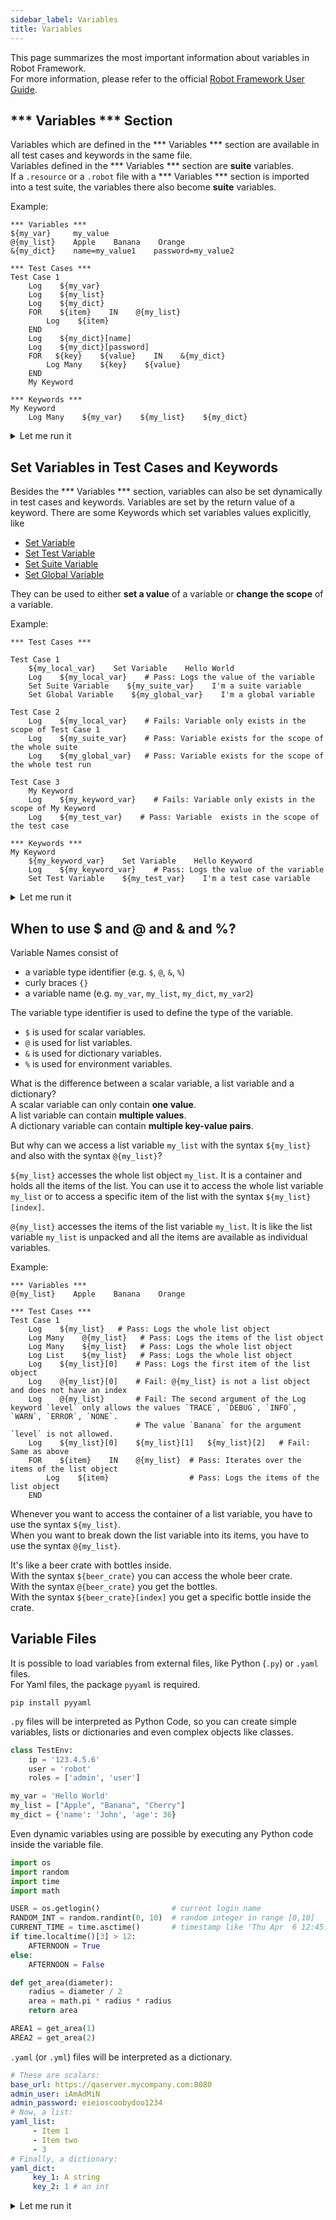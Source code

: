 ```yaml
---
sidebar_label: Variables
title: Variables
---
```


This page summarizes the most important information about variables in Robot Framework.  
For more information, please refer to the official [Robot Framework User Guide](https://robotframework.org/robotframework/latest/RobotFrameworkUserGuide.html#variables).

## \*\*\* Variables \*\*\* Section

Variables which are defined in the \*\*\* Variables \*\*\* section are available in all test cases and keywords in the same file.  
Variables defined in the \*\*\* Variables \*\*\* section are **suite** variables.  
If a `.resource` or a `.robot` file with a \*\*\* Variables \*\*\* section is imported into a test suite, the variables there also become **suite** variables.

Example:
```robotframework
*** Variables ***
${my_var}     my_value
@{my_list}    Apple    Banana    Orange
&{my_dict}    name=my_value1    password=my_value2

*** Test Cases ***
Test Case 1
    Log    ${my_var}
    Log    ${my_list}
    Log    ${my_dict}
    FOR    ${item}    IN    @{my_list}
        Log    ${item}
    END
    Log    ${my_dict}[name]
    Log    ${my_dict}[password]
    FOR   ${key}    ${value}    IN    &{my_dict}
        Log Many    ${key}    ${value}
    END
    My Keyword

*** Keywords ***
My Keyword
    Log Many    ${my_var}    ${my_list}    ${my_dict}    
```

<details>
  <summary>Let me run it</summary>
<iframe src="https://robotframework.org/embed/?code-gh-url=https://github.com/MarketSquare/robotframeworkguides/tree/main/code-examples/standard_library/variables_section" width="100%" height="600"></iframe>
</details>

## Set Variables in Test Cases and Keywords

Besides the \*\*\* Variables \*\*\* section, variables can also be set dynamically in test cases and keywords.
Variables are set by the return value of a keyword.
There are some Keywords which set variables values explicitly, like

- [Set Variable](https://robotframework.org/robotframework/latest/libraries/BuiltIn.html#Set%20Variable)
- [Set Test Variable](https://robotframework.org/robotframework/latest/libraries/BuiltIn.html#Set%20Test%20Variable)
- [Set Suite Variable](https://robotframework.org/robotframework/latest/libraries/BuiltIn.html#Set%20Suite%20Variable)
- [Set Global Variable](https://robotframework.org/robotframework/latest/libraries/BuiltIn.html#Set%20Global%20Variable)

They can be used to either **set a value** of a variable or **change the scope** of a variable.

Example:

```robotframework
*** Test Cases ***

Test Case 1
    ${my_local_var}    Set Variable    Hello World
    Log    ${my_local_var}    # Pass: Logs the value of the variable
    Set Suite Variable    ${my_suite_var}    I'm a suite variable
    Set Global Variable    ${my_global_var}    I'm a global variable

Test Case 2
    Log    ${my_local_var}    # Fails: Variable only exists in the scope of Test Case 1
    Log    ${my_suite_var}    # Pass: Variable exists for the scope of the whole suite
    Log    ${my_global_var}   # Pass: Variable exists for the scope of the whole test run

Test Case 3
    My Keyword
    Log    ${my_keyword_var}    # Fails: Variable only exists in the scope of My Keyword
    Log    ${my_test_var}    # Pass: Variable  exists in the scope of the test case

*** Keywords ***
My Keyword
    ${my_keyword_var}    Set Variable    Hello Keyword
    Log    ${my_keyword_var}    # Pass: Logs the value of the variable
    Set Test Variable    ${my_test_var}    I'm a test case variable   
```
<details>
  <summary>Let me run it</summary>
  <iframe src="https://robotframework.org/embed/?code-gh-url=https://github.com/MarketSquare/robotframeworkguides/tree/main/code-examples/standard_library/variable_scopes" width="100%" height="600"></iframe>
 </details>

## When to use $ and @ and & and %?

Variable Names consist of 
- a variable type identifier (e.g. `$`, `@`, `&`, `%`)
- curly braces `{}`
- a variable name (e.g. `my_var`, `my_list`, `my_dict`, `my_var2`)

The variable type identifier is used to define the type of the variable.
- `$` is used for scalar variables.
- `@` is used for list variables.
- `&` is used for dictionary variables.
- `%` is used for environment variables.

What is the difference between a scalar variable, a list variable and a dictionary?  
A scalar variable can only contain **one value**.  
A list variable can contain **multiple values**.  
A dictionary variable can contain **multiple key-value pairs**.

But why can we access a list variable `my_list` with the syntax `${my_list}` and also with the syntax `@{my_list}`?

`${my_list}` accesses the whole list object `my_list`. It is a container and holds all the items of the list.
You can use it to access the whole list variable `my_list` or to access a specific item of the list with the syntax `${my_list}[index]`.

`@{my_list}` accesses the items of the list variable `my_list`. It is like the list variable `my_list` is unpacked and all the items are available as individual variables.

Example:

```robotframework
*** Variables ***
@{my_list}    Apple    Banana    Orange

*** Test Cases ***
Test Case 1
    Log    ${my_list}   # Pass: Logs the whole list object
    Log Many    @{my_list}   # Pass: Logs the items of the list object
    Log Many    ${my_list}   # Pass: Logs the whole list object
    Log List    ${my_list}   # Pass: Logs the whole list object
    Log    ${my_list}[0]    # Pass: Logs the first item of the list object
    Log    @{my_list}[0]    # Fail: @{my_list} is not a list object and does not have an index
    Log    @{my_list}       # Fail: The second argument of the Log keyword `level` only allows the values `TRACE`, `DEBUG`, `INFO`, `WARN`, `ERROR`, `NONE`.
                            # The value `Banana` for the argument `level` is not allowed.
    Log    ${my_list}[0]    ${my_list}[1]   ${my_list}[2]   # Fail: Same as above    
    FOR    ${item}    IN    @{my_list}  # Pass: Iterates over the items of the list object
        Log    ${item}                  # Pass: Logs the items of the list object   
    END
```

Whenever you want to access the container of a list variable, you have to use the syntax `${my_list}`.  
When you want to break down the list variable into its items, you have to use the syntax `@{my_list}`.

It's like a beer crate with bottles inside.  
With the syntax `${beer_crate}` you can access the whole beer crate.  
With the syntax `@{beer_crate}` you get the bottles.  
With the syntax `${beer_crate}[index]` you get a specific bottle inside the crate.

## Variable Files

It is possible to load variables from external files, like Python (`.py`) or `.yaml` files.  
For Yaml files, the package `pyyaml` is required.

```shell
pip install pyyaml
```

`.py` files will be interpreted as Python Code, so you can create simple variables, lists or dictionaries and even complex objects like classes.  


```python title="PythonVariables.py"
class TestEnv:
    ip = '123.4.5.6'
    user = 'robot'
    roles = ['admin', 'user']

my_var = 'Hello World'
my_list = ["Apple", "Banana", "Cherry"]
my_dict = {'name': 'John', 'age': 36}
```
Even dynamic variables using are possible by executing any Python code inside the variable file.  

```python title="DynamicVariables.py"
import os
import random
import time
import math

USER = os.getlogin()                # current login name
RANDOM_INT = random.randint(0, 10)  # random integer in range [0,10]
CURRENT_TIME = time.asctime()       # timestamp like 'Thu Apr  6 12:45:21 2006'
if time.localtime()[3] > 12:
    AFTERNOON = True
else:
    AFTERNOON = False

def get_area(diameter):
    radius = diameter / 2
    area = math.pi * radius * radius
    return area

AREA1 = get_area(1)
AREA2 = get_area(2)
```

`.yaml` (or `.yml`) files will be interpreted as a dictionary.

```yaml title="YamlVariables.yml"
# These are scalars:
base_url: https://qaserver.mycompany.com:8080
admin_user: iAmAdMiN
admin_password: eieioscoobydoo1234
# Now, a list:
yaml_list:
     - Item 1
     - Item two
     - 3
# Finally, a dictionary:
yaml_dict:
     key_1: A string
     key_2: 1 # an int
```	

<details>
  <summary>Let me run it</summary>
  <iframe src="https://robotframework.org/embed/?code-gh-url=https://github.com/MarketSquare/robotframeworkguides/tree/main/code-examples/standard_library/variable_files" width="100%" height="600"></iframe>
 </details>
